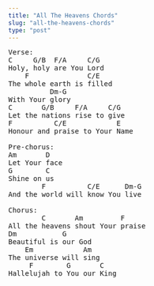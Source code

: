 ```yaml
---
title: "All The Heavens Chords"
slug: "all-the-heavens-chords"
type: "post"
---
```


<pre>
Verse:
C     G/B  F/A     C/G
Holy, holy are You Lord
    F              C/E
The whole earth is filled
          Dm-G
With Your glory
C       G/B     F/A     C/G
Let the nations rise to give
F          C/E            E
Honour and praise to Your Name

Pre-chorus:
Am       D
Let Your face
G        C
Shine on us
        F          C/E      Dm-G
And the world will know You live

Chorus:
        C       Am         F
All the heavens shout Your praise
Dm           G
Beautiful is our God
    Em            Am
The universe will sing
     F        G       C
Hallelujah to You our King
</pre>